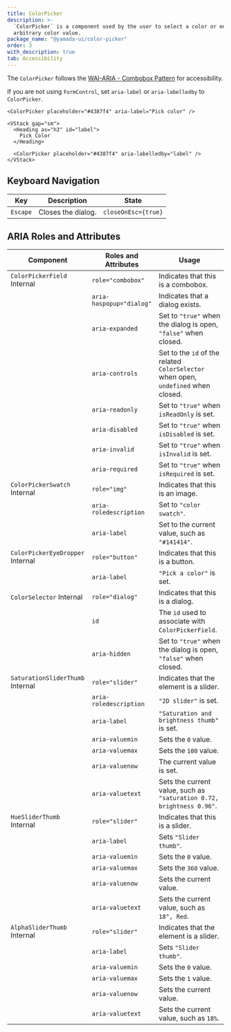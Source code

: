 ```yaml
---
title: ColorPicker
description: >-
  `ColorPicker` is a component used by the user to select a color or enter an
  arbitrary color value.
package_name: "@yamada-ui/color-picker"
order: 3
with_description: true
tab: Accessibility
---
```


The `ColorPicker` follows the [WAI-ARIA - Combobox Pattern](https://www.w3.org/WAI/ARIA/apg/patterns/combobox/) for accessibility.

If you are not using `FormControl`, set `aria-label` or `aria-labelledby` to `ColorPicker`.

```tsx live=false
<ColorPicker placeholder="#4387f4" aria-label="Pick color" />
```

```tsx live=false
<VStack gap="sm">
  <Heading as="h3" id="label">
    Pick Color
  </Heading>

  <ColorPicker placeholder="#4387f4" aria-labelledby="label" />
</VStack>
```

## Keyboard Navigation

| Key      | Description        | State               |
| -------- | ------------------ | ------------------- |
| `Escape` | Closes the dialog. | `closeOnEsc={true}` |

## ARIA Roles and Attributes

| Component                                   | Roles and Attributes     | Usage                                                                              |
| ------------------------------------------- | ------------------------ | ---------------------------------------------------------------------------------- |
| `ColorPickerField` <Tag>Internal</Tag>      | `role="combobox"`        | Indicates that this is a combobox.                                                 |
|                                             | `aria-haspopup="dialog"` | Indicates that a dialog exists.                                                    |
|                                             | `aria-expanded`          | Set to `"true"` when the dialog is open, `"false"` when closed.                    |
|                                             | `aria-controls`          | Set to the `id` of the related `ColorSelector` when open, `undefined` when closed. |
|                                             | `aria-readonly`          | Set to `"true"` when `isReadOnly` is set.                                          |
|                                             | `aria-disabled`          | Set to `"true"` when `isDisabled` is set.                                          |
|                                             | `aria-invalid`           | Set to `"true"` when `isInvalid` is set.                                           |
|                                             | `aria-required`          | Set to `"true"` when `isRequired` is set.                                          |
| `ColorPickerSwatch` <Tag>Internal</Tag>     | `role="img"`             | Indicates that this is an image.                                                   |
|                                             | `aria-roledescription`   | Set to `"color swatch"`.                                                           |
|                                             | `aria-label`             | Set to the current value, such as `"#141414"`.                                     |
| `ColorPickerEyeDropper` <Tag>Internal</Tag> | `role="button"`          | Indicates that this is a button.                                                   |
|                                             | `aria-label`             | `"Pick a color"` is set.                                                           |
| `ColorSelector` <Tag>Internal</Tag>         | `role="dialog"`          | Indicates that this is a dialog.                                                   |
|                                             | `id`                     | The `id` used to associate with `ColorPickerField`.                                |
|                                             | `aria-hidden`            | Set to `"true"` when the dialog is open, `"false"` when closed.                    |
| `SaturationSliderThumb` <Tag>Internal</Tag> | `role="slider"`          | Indicates that the element is a slider.                                            |
|                                             | `aria-roledescription`   | `"2D slider"` is set.                                                              |
|                                             | `aria-label`             | `"Saturation and brightness thumb"` is set.                                        |
|                                             | `aria-valuemin`          | Sets the `0` value.                                                                |
|                                             | `aria-valuemax`          | Sets the `100` value.                                                              |
|                                             | `aria-valuenow`          | The current value is set.                                                          |
|                                             | `aria-valuetext`         | Sets the current value, such as `"saturation 0.72, brightness 0.96"`.              |
| `HueSliderThumb` <Tag>Internal</Tag>        | `role="slider"`          | Indicates that this is a slider.                                                   |
|                                             | `aria-label`             | Sets `"Slider thumb"`.                                                             |
|                                             | `aria-valuemin`          | Sets the `0` value.                                                                |
|                                             | `aria-valuemax`          | Sets the `360` value.                                                              |
|                                             | `aria-valuenow`          | Sets the current value.                                                            |
|                                             | `aria-valuetext`         | Sets the current value, such as `18°, Red`.                                        |
| `AlphaSliderThumb` <Tag>Internal</Tag>      | `role="slider"`          | Indicates that the element is a slider.                                            |
|                                             | `aria-label`             | Sets `"Slider thumb"`.                                                             |
|                                             | `aria-valuemin`          | Sets the `0` value.                                                                |
|                                             | `aria-valuemax`          | Sets the `1` value.                                                                |
|                                             | `aria-valuenow`          | Sets the current value.                                                            |
|                                             | `aria-valuetext`         | Sets the current value, such as `18%`.                                             |
